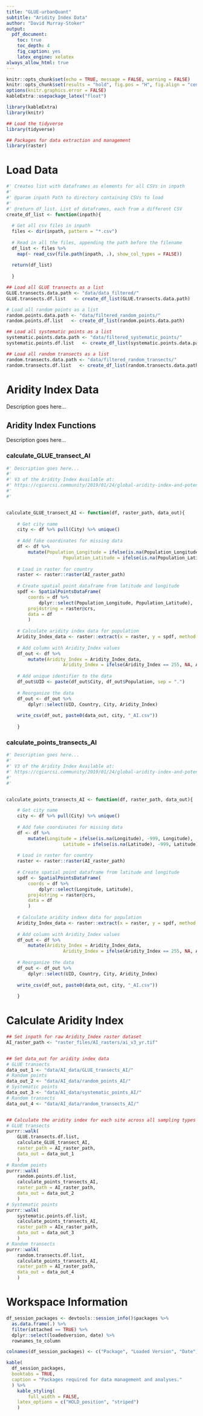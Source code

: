 ```yaml
---
title: "GLUE-urbanQuant"
subtitle: "Aridity Index Data"
author: "David Murray-Stoker"
output:
  pdf_document:
    toc: true
    toc_depth: 4
    fig_caption: yes
    latex_engine: xelatex
always_allow_html: true
---
```


```r
knitr::opts_chunk$set(echo = TRUE, message = FALSE, warning = FALSE)
knitr::opts_chunk$set(results = "hold", fig.pos = "H", fig.align = "center", out.width = "92.5%")
options(knitr.graphics.error = FALSE)
kableExtra::usepackage_latex("float")
```

```r
library(kableExtra)
library(knitr)
```

```r
## Load the tidyverse
library(tidyverse)

## Packages for data extraction and management
library(raster)
```


# Load Data

```r
#' Creates list with dataframes as elements for all CSVs in inpath
#' 
#' @param inpath Path to directory containing CSVs to load
#' 
#' @return df_list. List of dataframes, each from a different CSV
create_df_list <- function(inpath){
  
  # Get all csv files in inpath
  files <- dir(inpath, pattern = "*.csv")
  
  # Read in all the files, appending the path before the filename
  df_list <- files %>%
    map(~ read_csv(file.path(inpath, .), show_col_types = FALSE))
  
  return(df_list)
  
  }
```

\vspace{10pt}

```r
## Load all GLUE transects as a list
GLUE.transects.data.path <- "data/data_filtered/"
GLUE.transects.df.list   <- create_df_list(GLUE.transects.data.path)

# Load all random points as a list
random.points.data.path <- "data/filtered_random_points/"
random.points.df.list   <- create_df_list(random.points.data.path)

## Load all systematic points as a list
systematic.points.data.path <- "data/filtered_systematic_points/"
systematic.points.df.list   <- create_df_list(systematic.points.data.path)

## Load all random transects as a list
random.transects.data.path <- "data/filtered_random_transects/"
random.transects.df.list   <- create_df_list(random.transects.data.path)
```




\newpage
# Aridity Index Data

Description goes here...



## Aridity Index Functions

Description goes here...




\newpage
### calculate_GLUE_transect_AI

```r
#' Description goes here...
#' 
#' V3 of the Aridity Index Available at: 
#' https://cgiarcsi.community/2019/01/24/global-aridity-index-and-potential-evapotranspiration-climate-database-v3/
#' 
#' 


calculate_GLUE_transect_AI <- function(df, raster_path, data_out){
	
	# Get city name
	city <- df %>% pull(City) %>% unique()
	
	# Add fake coordinates for missing data
	df <- df %>% 
		mutate(Population_Longitude = ifelse(is.na(Population_Longitude), -999, Population_Longitude),
					 Population_Latitude = ifelse(is.na(Population_Latitude), -999, Population_Latitude))
	
	# Load in raster for country
	raster <- raster::raster(AI_raster_path)
	
	# Create spatial point dataframe from latitude and longitude
	spdf <- SpatialPointsDataFrame(
		coords = df %>%
			dplyr::select(Population_Longitude, Population_Latitude), 
		proj4string = raster@crs, 
		data = df
		)
	
	# Calculate aridity index data for population
	Aridity_Index_data <- raster::extract(x = raster, y = spdf, method = "simple")
	
	# Add column with Aridity_Index values
	df_out <- df %>% 
		mutate(Aridity_Index = Aridity_Index_data,
					 Aridity_Index = ifelse(Aridity_Index == 255, NA, Aridity_Index))
	
	# Add unique identifier to the data
	df_out$UID <- paste(df_out$City, df_out$Population, sep = ".")
		
	# Reorganize the data
	df_out <- df_out %>%
		dplyr::select(UID, Country, City, Aridity_Index)
	
	write_csv(df_out, paste0(data_out, city, "_AI.csv"))
	
	}
```




\newpage
### calculate_points_transects_AI

```r
#' Description goes here...
#' 
#' V3 of the Aridity Index Available at: 
#' https://cgiarcsi.community/2019/01/24/global-aridity-index-and-potential-evapotranspiration-climate-database-v3/
#' 
#' 


calculate_points_transects_AI <- function(df, raster_path, data_out){

	# Get city name
	city <- df %>% pull(City) %>% unique()
	
	# Add fake coordinates for missing data
	df <- df %>%
		mutate(Longitude = ifelse(is.na(Longitude), -999, Longitude),
					 Latitude = ifelse(is.na(Latitude), -999, Latitude))
	
	# Load in raster for country
	raster <- raster::raster(AI_raster_path)
	
	# Create spatial point dataframe from latitude and longitude
	spdf <- SpatialPointsDataFrame(
		coords = df %>% 
			dplyr::select(Longitude, Latitude), 
		proj4string = raster@crs, 
		data = df
		)
	
	# Calculate aridity indexx data for population
	Aridity_Index_data <- raster::extract(x = raster, y = spdf, method = "simple")
	
	# Add column with Aridity_Index values
	df_out <- df %>% 
		mutate(Aridity_Index = Aridity_Index_data,
					 Aridity_Index = ifelse(Aridity_Index == 255, NA, Aridity_Index))
	
	# Reorganize the data
	df_out <- df_out %>%
		dplyr::select(UID, Country, City, Aridity_Index)
	
	write_csv(df_out, paste0(data_out, city, "_AI.csv"))
	
	}
```




\newpage
# Calculate Aridity Index

```r
## Set inpath for raw Aridity_Index raster dataset
AI_raster_path <- "raster_files/AI_rasters/ai_v3_yr.tif"


## Set data_out for aridity index data
# GLUE transects
data_out_1 <- "data/AI_data/GLUE_transects_AI/"
# Random points
data_out_2 <- "data/AI_data/random_points_AI/"
# Systematic points
data_out_3 <- "data/AI_data/systematic_points_AI/"
# Random transects
data_out_4 <- "data/AI_data/random_transects_AI/"


## Calculate the aridity index for each site across all sampling types
# GLUE transects
purrr::walk(
	GLUE.transects.df.list,
	calculate_GLUE_transect_AI, 
	raster_path = AI_raster_path,
	data_out = data_out_1
	)
# Random points
purrr::walk(
	random.points.df.list,
	calculate_points_transects_AI,
	raster_path = AI_raster_path,
	data_out = data_out_2
	)
# Systematic points
purrr::walk(
	systematic.points.df.list,
	calculate_points_transects_AI,
	raster_path = AIx_raster_path,
	data_out = data_out_3
	)
# Random transects
purrr::walk(
	random.transects.df.list,
	calculate_points_transects_AI,
	raster_path = AI_raster_path,
	data_out = data_out_4
	)
```




\newpage
# Workspace Information

```r
df_session_packages <- devtools::session_info()$packages %>% 
  as.data.frame(.) %>% 
  filter(attached == TRUE) %>% 
  dplyr::select(loadedversion, date) %>% 
  rownames_to_column

colnames(df_session_packages) <- c("Package", "Loaded Version", "Date")

kable(
  df_session_packages, 
  booktabs = TRUE,
  caption = "Packages required for data management and analyses."
  ) %>%
	kable_styling(
		full_width = FALSE,
  	latex_options = c("HOLD_position", "striped")
  	) 
```




